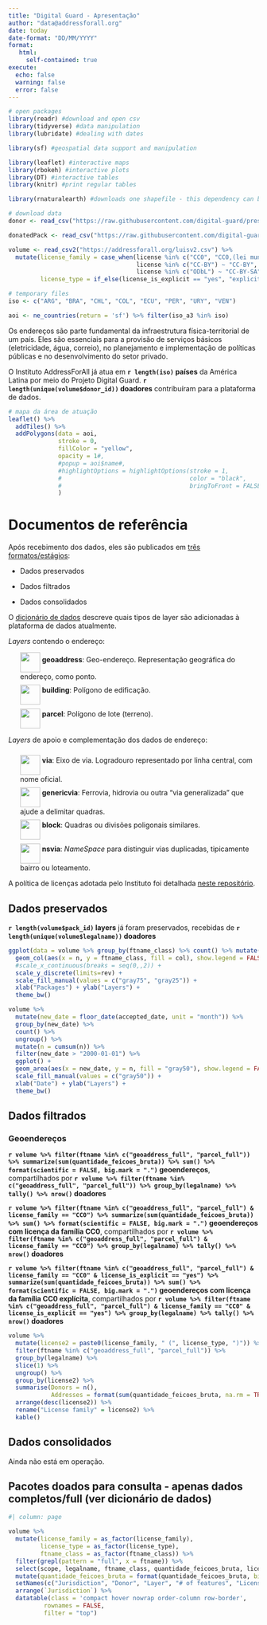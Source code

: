 ```yaml
---
title: "Digital Guard - Apresentação"
author: "data@addressforall.org"
date: today
date-format: "DD/MM/YYYY"
format:
   html:
     self-contained: true
execute:
  echo: false
  warning: false
  error: false
---
```


```r
# open packages
library(readr) #download and open csv
library(tidyverse) #data manipulation
library(lubridate) #dealing with dates

library(sf) #geospatial data support and manipulation

library(leaflet) #interactive maps
library(rbokeh) #interactive plots
library(DT) #interactive tables
library(knitr) #print regular tables

library(rnaturalearth) #downloads one shapefile - this dependency can be removed by downloading data from another directory

# download data
donor <- read_csv("https://raw.githubusercontent.com/digital-guard/preserv-BR/main/data/donor.csv")

donatedPack <- read_csv("https://raw.githubusercontent.com/digital-guard/preserv-BR/main/data/donatedPack.csv")

volume <- read_csv2("https://addressforall.org/luisv2.csv") %>%
  mutate(license_family = case_when(license %in% c("CC0", "CC0,(lei municipal)", "CC0; (non-standard)") ~ "CC0",
                                    license %in% c("CC-BY") ~ "CC-BY",
                                    license %in% c("ODbL") ~ "CC-BY-SA"),
         license_type = if_else(license_is_explicit == "yes", "explicit", "implicit"))

# temporary files
iso <- c("ARG", "BRA", "CHL", "COL", "ECU", "PER", "URY", "VEN")

aoi <- ne_countries(return = 'sf') %>% filter(iso_a3 %in% iso)
```

Os endereços são parte fundamental da infraestrutura física-territorial de um país. Eles são essenciais para a provisão de serviços básicos (eletricidade, água, correio), no planejamento e implementação de políticas públicas e no desenvolvimento do setor privado.

O Instituto AddressForAll já atua em **`r length(iso)` países** da América Latina por meio do Projeto Digital Guard. **`r length(unique(volume$donor_id))` doadores** contribuíram para a plataforma de dados.

```r
# mapa da área de atuação
leaflet() %>%
  addTiles() %>%
  addPolygons(data = aoi,
              stroke = 0,
              fillColor = "yellow",
              opacity = 1#,
              #popup = aoi$name#,
              #highlightOptions = highlightOptions(stroke = 1,
              #                                    color = "black",
              #                                    bringToFront = FALSE)
              )

```

# Documentos de referência

Após recebimento dos dados, eles são publicados em [três formatos/estágios](http://addressforall.org/dados):

- Dados preservados

- Dados filtrados

- Dados consolidados

O [dicionário de dados](https://github.com/digital-guard/preserv/blob/main/docs/pt/ftypes.md) descreve quais tipos de layer são adicionadas à plataforma de dados atualmente.

<p><i>Layers</i> contendo o endereço:
<ul style="list-style-type:none;" dir="auto">
<li><img src="https://raw.githubusercontent.com/digital-guard/preserv/main/docs/assets/layerIcon-geoaddress.png" align="middle" width="40" style="max-width: 100%;"> <strong>geoaddress</strong>: Geo-endereço. Representação geográfica do endereço, como ponto.</li>
<li><img src="https://raw.githubusercontent.com/digital-guard/preserv/main/docs/assets/layerIcon-building.png" align="middle" width="40" style="max-width: 100%; padding-top: 6pt;"> <strong>building</strong>: Polígono de edificação.</li>
<li><img src="https://raw.githubusercontent.com/digital-guard/preserv/main/docs/assets/layerIcon-parcel.png" align="middle" width="40" style="max-width: 100%; padding-top: 6pt;"> <strong>parcel</strong>: Polígono de lote (terreno).</li>
</ul>
</p>

<p><i>Layers</i> de apoio e complementação dos dados de endereço:
<ul style="list-style-type:none;" dir="auto">
<li><img src="https://raw.githubusercontent.com/digital-guard/preserv/main/docs/assets/layerIcon-via.png" align="middle" width="40" style="max-width: 100%; padding-top: 6pt;"> <strong>via</strong>: Eixo de via. Logradouro representado por linha central, com nome oficial.</li>
<li><img src="https://raw.githubusercontent.com/digital-guard/preserv/main/docs/assets/layerIcon-genericVia.png" align="middle" width="40" style="max-width: 100%; padding-top: 6pt;"> <strong>genericvia</strong>: Ferrovia, hidrovia ou outra "via generalizada" que ajude a delimitar quadras. </li>
<li><img src="https://raw.githubusercontent.com/digital-guard/preserv/main/docs/assets/layerIcon-namedZone.png" align="middle" width="40" style="max-width: 100%; padding-top: 6pt;"> <strong>block</strong>: Quadras ou divisões poligonais similares.</li>
<li><img src="https://raw.githubusercontent.com/digital-guard/preserv/main/docs/assets/layerIcon-namedZone.png" align="middle" width="40" style="max-width: 100%; padding-top: 6pt;"> <strong>nsvia</strong>: <em>NameSpace</em> para distinguir vias duplicadas, tipicamente bairro ou loteamento.</li>
</ul>
</p>

A política de licenças adotada pelo Instituto foi detalhada [neste repositório](https://github.com/digital-guard/licenses).

## Dados preservados

**`r length(volume$pack_id)` layers** já foram preservados, recebidas de **`r length(unique(volume$legalname))` doadores**

```r
ggplot(data = volume %>% group_by(ftname_class) %>% count() %>% mutate(col = if_else(ftname_class %in% c("building", "geoaddress", "parcel"), TRUE, FALSE))) +
  geom_col(aes(x = n, y = ftname_class, fill = col), show.legend = FALSE) +
  #scale_x_continuous(breaks = seq(0,,2)) +
  scale_y_discrete(limits=rev) +
  scale_fill_manual(values = c("gray75", "gray25")) +
  xlab("Packages") + ylab("Layers") +
  theme_bw()
```

```r
volume %>%
  mutate(new_date = floor_date(accepted_date, unit = "month")) %>%
  group_by(new_date) %>%
  count() %>% 
  ungroup() %>%
  mutate(n = cumsum(n)) %>%
  filter(new_date > "2000-01-01") %>%
  ggplot() +
  geom_area(aes(x = new_date, y = n, fill = "gray50"), show.legend = FALSE) +
  scale_fill_manual(values = c("gray50")) +
  xlab("Date") + ylab("Layers") +
  theme_bw()
```

## Dados filtrados

### Geoendereços

**`r volume %>% filter(ftname %in% c("geoaddress_full", "parcel_full")) %>% summarize(sum(quantidade_feicoes_bruta)) %>% sum() %>% format(scientific = FALSE, big.mark = ".")` geoendereços**, compartilhados por **`r volume %>% filter(ftname %in% c("geoaddress_full", "parcel_full")) %>% group_by(legalname) %>% tally() %>% nrow()` doadores**

**`r volume %>% filter(ftname %in% c("geoaddress_full", "parcel_full") & license_family == "CC0") %>% summarize(sum(quantidade_feicoes_bruta)) %>% sum() %>% format(scientific = FALSE, big.mark = ".")` geoendereços com licença da família CC0**, compartilhados por **`r volume %>% filter(ftname %in% c("geoaddress_full", "parcel_full") & license_family == "CC0") %>% group_by(legalname) %>% tally() %>% nrow()` doadores**

**`r volume %>% filter(ftname %in% c("geoaddress_full", "parcel_full") & license_family == "CC0" & license_is_explicit == "yes") %>% summarize(sum(quantidade_feicoes_bruta)) %>% sum() %>% format(scientific = FALSE, big.mark = ".")` geoendereços com licença da família CC0 explícita**, compartilhados por **`r volume %>% filter(ftname %in% c("geoaddress_full", "parcel_full") & license_family == "CC0" & license_is_explicit == "yes") %>% group_by(legalname) %>% tally() %>% nrow()` doadores**

```r
volume %>%
  mutate(license2 = paste0(license_family, " (", license_type, ")")) %>%
  filter(ftname %in% c("geoaddress_full", "parcel_full")) %>%
  group_by(legalname) %>%
  slice(1) %>%
  ungroup() %>%
  group_by(license2) %>%
  summarise(Donors = n(),
            Addresses = format(sum(quantidade_feicoes_bruta, na.rm = TRUE), big.mark = ".")) %>%
  arrange(desc(license2)) %>%
  rename("License family" = license2) %>%
  kable()
```

## Dados consolidados

Ainda não está em operação.

## Pacotes doados para consulta - apenas dados completos/full (ver dicionário de dados)

```r
#| column: page

volume %>% 
  mutate(license_family = as_factor(license_family),
         license_type = as_factor(license_type),
         ftname_class = as_factor(ftname_class)) %>%
  filter(grepl(pattern = "full", x = ftname)) %>%
  select(scope, legalname, ftname_class, quantidade_feicoes_bruta, license_family, license_type) %>%
  mutate(quantidade_feicoes_bruta = format(quantidade_feicoes_bruta, big.mark = ".")) %>%
  setNames(c("Jurisdiction", "Donor", "Layer", "# of features", "License family", "License type")) %>%
  arrange(`Jurisdiction`) %>%
  datatable(class = 'compact hover nowrap order-column row-border', 
          rownames = FALSE,
          filter = "top")
```
